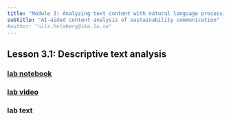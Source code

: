 ```yaml
---
title: "Module 3: Analyzing text content with natural language processing"
subtitle: "AI-aided content analysis of sustainability communication"
#author: "nils.holmberg@iko.lu.se"
---
```


## Lesson 3.1: Descriptive text analysis

### [lab notebook](3-1-3-computer-lab-notebook.ipynb){target="_blank"}

### [lab video](video-url.mp4){target="_blank"}

### lab text



